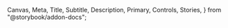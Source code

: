   Canvas,
  Meta,
  Title,
  Subtitle,
  Description,
  Primary,
  Controls,
  Stories,
} from "@storybook/addon-docs";

<Meta of={DataViewStories} />

<Title of={DataViewStories} />
<Subtitle of={DataViewStories} />
<Description of={DataViewStories} />

The `DataView` is a powerful and flexible way to display and interact with data in various formats. It includes the ability to display data as a table, card list, or card grid, and can be used to create complex data representations with features like filtering, sorting, pagination, and more.

## Overview

`DataView` was originally just a table, built on top of Material-React-Table v2 (MRT) and modified to provide additional functionality and styling to match the Okta Odyssey design system. Now it provides two additional view modes, and is designed to be easy to set up while remaining highly customizable to meet diverse data display needs.

## Getting Started

To use the `DataView`, you'll need to provide at minimum a `getData` function. Here's a basic example:

```tsx
import { DataView, DataViewProps } from "@okta/odyssey-react-mui/labs";
import { columns, data } from "./yourDataFile";

const YourComponent = () => {
  const getData = useCallback(
    ({ ...props }: DataGetDataType) => {
      return filterData({ data, ...props });
    },
    [data],
  );

  return (
    <DataView
      getData={getData}
      hasRowSelection
      hasPagination
      hasFilters
      hasSearch
    />
  );
};
```

This will create a fully functional data view with filtering, searching, and pagination capabilities.

## Key Features

### Layouts

`DataView` supports multiple layouts:

- Table: A traditional tabular layout
- List: A vertical stack of cards
- Grid: A grid of cards

You can control available layouts using the `availableLayouts` prop:

```tsx
<DataView
  availableLayouts={["table", "list", "grid"]}
  // ... other props
/>
```

If you only include one layout in the array, the `DataView` will be locked to that layout and won't present the UI for changing it.

### Filtering and Searching

Enable filtering and searching with the `hasFilters` and `hasSearch` props:

```tsx
<DataView
  hasFilters
  hasSearch
  // ... other props
/>
```

### Pagination

Control pagination with the `hasPagination`, `paginationType`, `currentPage`, and `resultsPerPage` props:

```tsx
<DataView
  hasPagination
  paginationType="paged"
  currentPage={1}
  resultsPerPage={20}
  // ... other props
/>
```

### Row Selection

Enable row selection with the `hasRowSelection` prop and handle selection changes with `onChangeRowSelection`:

```tsx
<DataView
  hasRowSelection
  onChangeRowSelection={(rowSelection) => {
    console.log(`${Object.keys(rowSelection).length} rows selected`);
  }}
  // ... other props
/>
```

### Row Reordering

Enable row reordering with the `hasRowReordering` prop and handle reordering with `onReorderRows`:

```tsx
<DataView
  hasRowReordering
  onReorderRows={({ rowId, newRowIndex }) => {
    // Handle row reordering logic
  }}
  // ... other props
/>
```

### Custom Empty States

Provide custom empty states for when there's no data or no search results:

```tsx
<DataView
  emptyPlaceholder={<EmptyState heading="No data available" />}
  noResultsPlaceholder={<EmptyState heading="No results found" />}
  // ... other props
/>
```

### TableOptions

You can pass a `tableOptions` prop to customize the table-specific behavior and appearance. Here's a detailed look at the available options:

```tsx
<DataView
  tableOptions={{
    columns: columnDefinitions,
    hasChangeableDensity: true,
    hasColumnResizing: true,
    hasColumnVisibility: true,
    hasSorting: true,
    initialDensity: "comfortable",
    renderDetailPanel: ({ row }) => <DetailPanel data={row.original} />,
    rowActionButtons: (row) => (
      <>
        <Button
          endIcon={<EditIcon />}
          ariaLabel="Edit"
          size="small"
          variant="floating"
          onClick={() => handleEdit(row.original)}
        />
        <Button
          endIcon={<DeleteIcon />}
          ariaLabel="Delete"
          size="small"
          variant="floating"
          onClick={() => handleDelete(row.original)}
        />
      </>
    ),
    rowActionMenuItems: (row) => (
      <>
        <MenuItem onClick={() => handleAction1(row.original)}>
          Action 1
        </MenuItem>
        <MenuItem onClick={() => handleAction2(row.original)}>
          Action 2
        </MenuItem>
      </>
    ),
  }}
  // ... other props
/>
```

Let's break down these options:

- `columns`: Array of column definitions (required).
- `hasChangeableDensity`: Allows users to change row density (compact, comfortable, spacious).
- `hasColumnResizing`: Enables column resizing.
- `hasColumnVisibility`: Allows users to show/hide columns.
- `hasSorting`: Enables column sorting.
- `initialDensity`: Sets the initial row density.
- `renderDetailPanel`: Function to render an expandable detail panel for each row.
- `rowActionButtons`: Function to render action buttons for each row.
- `rowActionMenuItems`: Function to render menu items for additional row actions.

### StackOptions

When using `DataView` with stack layouts, you can pass a `stackOptions` prop to customize the card-based layout:

```tsx
<DataView
  stackOptions={{
    itemProps: (row) => ({
      overline: `${row.category}`,
      title: row.name,
      description: row.description,
      image: <img src={row.imageUrl} alt={row.name} />,
      children: <Status label={row.status} severity="success" />,
      detailPanel: <DetailPanel data={row} />,
      button: (
        <Button label="View Details" onClick={() => handleViewDetails(row)} />
      ),
      menuButtonChildren: (
        <>
          <MenuItem onClick={() => handleEdit(row)}>Edit</MenuItem>
          <MenuItem onClick={() => handleDelete(row)}>Delete</MenuItem>
        </>
      ),
    }),
    maxGridColumns: 4,
    renderDetailPanel: ({ row }) => <DetailPanel data={row} />,
    rowActionMenuItems: (row) => (
      <>
        <MenuItem onClick={() => handleEdit(row)}>Edit</MenuItem>
        <MenuItem onClick={() => handleDelete(row)}>Delete</MenuItem>
      </>
    ),
  }}
  // ... other props
/>
```

Here's what these options do:

- `itemProps`: Function that returns props for the `DataCard` component for each data item.
- `maxGridColumns`: Maximum number of columns to display in grid layout.
- `renderDetailPanel`: Function to render an expandable detail panel for each card.
- `rowActionMenuItems`: Function to render menu items for card actions.

## Data Handling Functions

### getData

The `getData` function is a crucial part of the DataView. It's responsible for fetching and filtering data based on the current state of the component. Here's the type definition:

```typescript
type DataGetDataType = {
  filters?: DataFilter[];
  page?: number;
  resultsPerPage?: number;
  search?: string;
  sort?: MRT_SortingState;
};
```

Your `getData` function should handle these parameters and return the appropriate data. For example:

```tsx
const getData = useCallback(
  ({ filters, page, resultsPerPage, search, sort }: DataGetDataType) => {
    let filteredData = data;

    // Apply filters
    if (filters) {
      filteredData = filteredData.filter((row) =>
        filters.every((filter) => {
          // Implement filter logic here
        }),
      );
    }

    // Apply search
    if (search) {
      filteredData = filteredData.filter((row) =>
        Object.values(row).some((value) =>
          value.toString().toLowerCase().includes(search.toLowerCase()),
        ),
      );
    }

    // Apply sorting
    if (sort && sort.length > 0) {
      filteredData.sort((a, b) => {
        // Implement sorting logic here
      });
    }

    // Apply pagination
    const startIndex = (page - 1) * resultsPerPage;
    const endIndex = startIndex + resultsPerPage;
    return filteredData.slice(startIndex, endIndex);
  },
  [data],
);
```

### onChangeRowSelection

The `onChangeRowSelection` function is called whenever the row selection state changes. It receives the current selection state as an argument:

```tsx
const onChangeRowSelection = useCallback(
  (rowSelection: DataRowSelectionState) => {
    console.log(`${Object.keys(rowSelection).length} rows selected`);
    // Perform actions based on the selected rows
  },
  [],
);
```

### onReorderRows

The `onReorderRows` function is called when a row is reordered. It receives an object with the `rowId` of the moved row and its `newRowIndex`:

```tsx
type DataOnReorderRowsType = {
  newRowIndex: number;
  rowId: string;
};

const onReorderRows = useCallback(
  ({ rowId, newRowIndex }: DataOnReorderRowsType) => {
    // Update your data structure to reflect the new order
    const updatedData = [...data];
    const movedItem = updatedData.find((item) => item.id === rowId);
    if (movedItem) {
      updatedData.splice(updatedData.indexOf(movedItem), 1);
      updatedData.splice(newRowIndex, 0, movedItem);
      setData(updatedData);
    }
  },
  [data, setData],
);
```

## Additional Features

### Bulk Actions Menu

When row selection is enabled, you can provide bulk actions that apply to all selected rows:

```tsx
<DataView
  bulkActionMenuItems={(selectedRows) => (
    <>
      <MenuItem onClick={() => handleBulkAction1(selectedRows)}>
        Bulk Action 1
      </MenuItem>
      <MenuItem onClick={() => handleBulkAction2(selectedRows)}>
        Bulk Action 2
      </MenuItem>
    </>
  )}
  hasRowSelection
  // ... other props
/>
```

This will display a menu with bulk actions when rows are selected.

### Error Handling

You can display an error message when data fetching fails:

```tsx
<DataView
  errorMessage="An error occurred while fetching data."
  // ... other props
/>
```

This will display a callout with the error message above the data view.

### Lazy Loading

You can also use lazy loading instead of traditional pagination:

```tsx
<DataView
  paginationType="loadMore"
  // ... other props
/>
```

This will display a "Load More" button instead of page numbers, allowing users to incrementally load more data.

## Customization

While the `DataView` come with pre-styled elements matching the Okta Odyssey design system, you can further customize the appearance using the theming capabilities of Material-UI and Emotion styled components.

<Canvas>
  <Story of={DataViewStories.Default} />
</Canvas>

Explore the stories in this Storybook to see more examples and configurations of the `DataView` suite.
